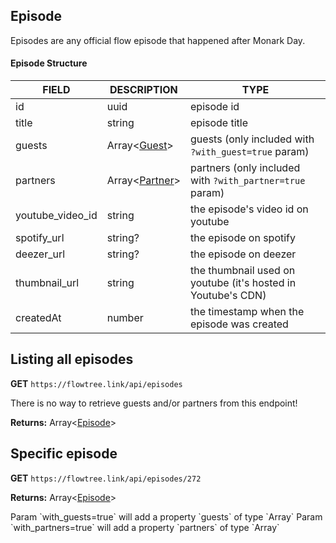 
## Episode

Episodes are any official flow episode that happened after Monark Day.

#### Episode Structure

| FIELD | DESCRIPTION | TYPE |
|---|---|---|
| id | uuid | episode id |
| title | string | episode title |
| guests | Array\<[Guest](/guest)\> | guests (only included with `?with_guest=true` param) |
| partners | Array\<[Partner](/partner)\> | partners (only included with `?with_partner=true` param) |
| youtube_video_id | string | the episode's video id on youtube |
| spotify_url | string? | the episode on spotify |
| deezer_url | string? | the episode on deezer |
| thumbnail_url | string | the thumbnail used on youtube (it's hosted in Youtube's CDN) |
| createdAt | number | the timestamp when the episode was created |

## Listing all episodes
**GET** `https://flowtree.link/api/episodes`

<Callout type="warning">
  There is no way to retrieve guests and/or partners from this endpoint!
</Callout>

**Returns:** Array\<[Episode](/episode)\>

## Specific episode

**GET**  `https://flowtree.link/api/episodes/272`

**Returns:** Array\<[Episode](/episode)\>

<Callout>
  Param `with_guests=true` will add a property `guests` of type `Array<Guest>`
</Callout>

<Callout>
  Param `with_partners=true` will add a property `partners` of type `Array<Partner>`
</Callout>